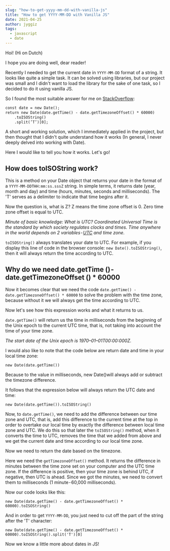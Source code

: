 ```yaml
---
slug: "how-to-get-yyyy-mm-dd-with-vanilla-js"
title: "How to get YYYY-MM-DD with Vanilla JS"
date: 2021-04-25
author: jyggiz
tags:
  - javascript
  - date
---
```


Hoi! (Hi on Dutch)

I hope you are doing well, dear reader!

Recently I needed to get the current date in `YYYY-MM-DD` format of a string. It looks like quite a simple task. It can be solved using libraries, but our project was small and I didn't want to load the library for the sake of one task, so I decided to do it using vanilla JS.

So I found the most suitable answer for me on [StackOverflow](https://stackoverflow.com/):
```html
const date = new Date();
return new Date(date.getTime() - date.getTimezoneOffset() * 60000)
	.toISOString()
	.split(’T’)[0];
```

A short and working solution, which I immediately applied in the project, but then thought that I didn't quite understand how it works (In general, I never deeply delved into working with Date).

Here I would like to tell you how it works. Let's go!

## How does toISOString work?
This is a method on your Date object that returns your date in the format of a `YYYY-MM-DDTHH:mm:ss.sssZ` string. In simple terms, it returns date (year, month and day) and time (hours, minutes, seconds and milliseconds). The 'T' serves as a delimiter to indicate that time begins after it.

Now the question is, what is Z? Z means the time zone offset is 0. Zero time zone offset is equal to UTC.

_Minute of basic knowledge: What is UTC? Coordinated Universal Time is the standard by which society regulates clocks and times. Time anywhere in the world depends on 2 variables - [UTC](https://www.timeanddate.com/worldclock/timezone/utc) and time zone._

`toISOString()` always translates your date to UTC. For example, if you display this line of code in the browser console: `new Date().toISOString()`, then it will always return the time according to UTC.

## Why do we need date.getTime () - date.getTimezoneOffset () * 60000
Now it becomes clear that we need the code `date.getTime() - date.getTimezoneOffset() * 60000` to solve the problem with the time zone, because without it we will always get the time according to UTC.

Now let's see how this expression works and what it returns to us.

`date.getTime()` will return us the time in milliseconds from the beginning of the Unix epoch to the current UTC time, that is, not taking into account the time of your time zone.

_The start date of the Unix epoch is 1970–01–01T00:00:000Z._

I would also like to note that the code ​​below are return date and time in your local time zone:
```
new Date(date.getTime())
```
Because to the value in milliseconds, new Date()will always add or subtract the timezone difference.

It follows that the expression below will always return the UTC date and time:
```
new Date(date.getTime()).toISOString()
```

Now, to `date.getTime()`, we need to add the difference between our time zone and UTC, that is, add this difference to the current time at the top in order to overtake our local time by exactly the difference between local time zone and UTC. We do this so that later the `toISOString()` method, when it converts the time to UTC, removes the time that we added from above and we get the current date and time according to our local time zone.

Now we need to return the date based on the timezone.

Here we need the `getTimezoneOffset()` method. It returns the difference in minutes between the time zone set on your computer and the UTC time zone. If the difference is positive, then your time zone is behind UTC, if negative, then UTC is ahead. Since we got the minutes, we need to convert them to milliseconds (1 minute - 60,000 milliseconds).

Now our code looks like this:
```
new Date(date.getTime() - date.getTimezoneOffset() * 60000).toISOString()
```

And in order to get `YYYY-MM-DD`, you just need to cut off the part of the string after the 'T' character:
```
new Date(date.getTime() - date.getTimezoneOffset() * 60000).toISOString().split('T')[0]
```

Now we know a little more about dates in JS!